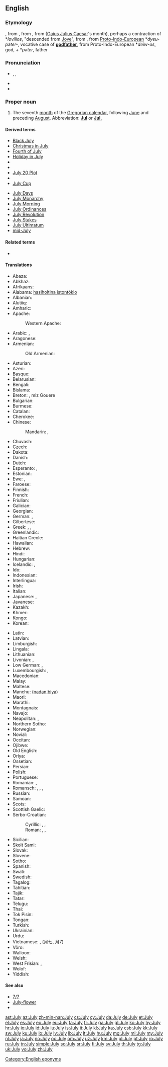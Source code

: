 {{also|july}}
==English==

===Etymology===
{{etyl|enm}} {{term|lang=enm|iulius}}, from {{etyl|xno}} {{term|lang=xno|julie}}, from {{etyl|fro}} {{term|lang=fro|jule}}, from {{etyl|la}} {{term|iulius|iūlius|lang=la}} ([[Gaius Julius Caesar]]'s month), perhaps a contraction of *''Iovilios'', "descended from [[Jove]]", from {{etyl|la}} {{term|lang=la|Iuppiter}}, from [[Proto-Indo-European]] *''dyeu-pəter-'', vocative case of '''[[godfather]]''', from Proto-Indo-European *''deiw-os'', god, + *''pəter'', father

===Pronunciation===
* {{enPR|jo͝o-līʹ}}, {{IPA|/dʒʊˈlaɪ/}}, {{X-SAMPA|/dZU"laI/}}
* {{audio|en-us-July.ogg|Audio (US)}}
* {{rhymes|aɪ}}

===Proper noun===
{{en-proper noun|Julys}}

# The seventh [[month]] of the [[Gregorian calendar]], following [[June]] and preceding [[August]]. Abbreviation: '''[[Jul]]''' or '''[[Jul.]]'''

====Derived terms====
{{der-top}}
* [[Black July]]
* [[Christmas in July]]
* [[Fourth of July]]
* [[Holiday in July]]
* {{w|July 1 marches}}
* {{w|July 7 bombings}}
* [[July 20 Plot]]
* {{w|July Column}}
* [[July Cup]]
{{der-mid}}
* [[July Days]]
* [[July Monarchy]]
* [[July Morning]]
* [[July Ordinances]]
* [[July Revolution]]
* [[July Stakes]]
* [[July Ultimatum]]
* [[mid-July]]
{{der-bottom}}

====Related terms====
* {{l|en|Julius}}

====Translations====
{{trans-top|seventh month of the Gregorian calendar}}
* Abaza: {{tø|abq|пхынчыльа}}
* Abkhaz: {{t|ab|ҧхынгәы|tr=ṗĥəngwə}}
* Afrikaans: {{t+|af|Julie|xs=Afrikaans}}
* Alabama: [[hasiholtina istontóklo]]
* Albanian: {{t|sq|korrik|xs=Albanian}}
* Alutiiq: {{tø|ems|Amartut Iraluat}}
* Amharic: {{t|am|ጁላይ|tr=julay|sc=Ethi|xs=Amharic}}
* Apache:
*: Western Apache: {{tø|apw|Niiʼ Dichíhé}}
* Arabic: {{t|ar|يوليو|alt=يُولْيُو|tr=yúlyu|m}}, {{t|ar|تموز|alt=تَمّوزٌ|tr=tammūz|m}}
* Aragonese: {{t|an|chulio|m}}
* Armenian: {{t+|hy|հուլիս|tr=hulis}}
*: Old Armenian: {{tø|xcl|յուլիս|tr=yulis|sc=Armn|xs=Old Armenian}}
* Asturian: {{t|ast|xunetu|m}}
* Azeri: {{t+|az|iyul|xs=Azeri}}
* Basque: {{t+|eu|uztail|xs=Basque}}
* Belarusian: {{t-|be|ліпень|tr=lípen’|xs=Belarusian}}
* Bengali: {{t-|bn|জুলাই|sc=Beng|xs=Bengali}}
* Bislama: {{t|bi|julae}}
* Breton: {{t|br|Gouere}}, miz Gouere
* Bulgarian: {{t|bg|юли|m|tr=júli}}
* Burmese: {{t|my|ဇူလိုင်|sc=Mymr|tr=zulaing}}
* Catalan: {{t+|ca|juliol|m}}
* Cherokee: {{t|chr|ᎫᏰᏉᏂ|tr=Guyequoni|sc=Cher}}
* Chinese:
*: Mandarin: {{t|cmn|七月}}, {{t|cmn|7月|tr=qīyuè}}
* Chuvash: {{tø|cv|утă|sc=Cyrl|xs=Chuvash|tr=uta}}
* Czech: {{t+|cs|červenec|m}}
* Dakota: {{tø|dak|Mdokecokawi}}
* Danish: {{t+|da|juli}}
* Dutch: {{t+|nl|juli}}
* Esperanto: {{t+|eo|julio|xs=Esperanto}}, {{t-|eo|Julio|xs=Esperanto}}
* Estonian: {{t+|et|juuli}}
* Ewe: {{t|ee|Siamlɔm}}, {{t|ee|Yuli}}
* Faroese: {{t-|fo|juli|xs=Faroese}}
* Finnish: {{t+|fi|heinäkuu}}
* French: {{t+|fr|juillet|m}}
* Friulian: {{t|fur|lui}}
* Galician: {{t|gl|xullo|m}}
* Georgian: {{t-|ka|ივლისი|tr=ivlisi|sc=Geor|xs=Georgian}}
* German: {{t+|de|Juli|m}}, {{t+|de|Heuert|m}}
* Gilbertese: {{tø|gil|Turai|sc=Cyrl}}
* Greek: {{t+|el|Ιούλιος|m|tr=Ioúlios}}, {{t+|el|Ιούλης|m|tr=Ioúlis}}, {{t|el|Αλωνάρης|m|tr=Alonáris}} {{qualifier|month of the threshing}}
* Greenlandic: {{t+|kl|Juuli|xs=Greenlandic}}
* Haitian Creole: {{tø|ht|jiyè}}
* Hawaiian: {{tø|haw|Iulai}}
* Hebrew: {{t|he|יולי|alt=יוּלִי|tr=yúli}}
* Hindi: {{t-|hi|जूलाई|tr=jūlāī|xs=Hindi}}
* Hungarian: {{t+|hu|július}}
* Icelandic: {{t+|is|júlí|m}}, {{t-|is|júlímánuður|m}}
* Ido: {{t|io|julio}}
* Indonesian: {{t-|id|juli|xs=Indonesian}}
* Interlingua: {{t|ia|julio}}
* Irish: {{t+|ga|Iúil|m|xs=Irish}}
* Italian: {{t+|it|luglio|m}}
* Japanese: {{t+|ja|七月|tr=shichigatsu}}, {{t+|ja|文月|tr=ふみづき, fumizuki, ふづき, fuzuki}}
* Javanese: {{t|jv|juli}}
* Kazakh: {{t|kk|шілде|tr=şilde|sc=Cyrl}}
* Khmer: {{t|km|កក្កដា|tr=gukgădā}}
* Kongo: {{tø|kg|yuli}}
* Korean: {{t+|ko|칠월|tr=hilweol|sc=Kore}}
{{trans-mid}}
* Latin: {{t+|la|iulius|alt=iūlius}}
* Latvian: {{t+|lv|jūlijs|m|xs=Latvian}}
* Limburgish: {{t|li|Juli}}
* Lingala: {{t|ln|yúli}}
* Lithuanian: {{t+|lt|liepa|f|xs=Lithuanian}}
* Livonian: {{t|liv|jūlij}}, {{t|liv|ainakū}}
* Low German: {{t|nds|Juli|m}}, {{t|nds|Julimaand|m}}
* Luxembourgish: {{t|lb|Juli|m}}, {{t|lb|Heemount|m}}
* Macedonian: {{t+|mk|јули|m|tr=júli}}
* Malay: {{t|ms|julai|xs=Malay}}
* Maltese: {{t-|mt|Lulju|xs=Maltese}}
* Manchu: ([[nadan biya]])
* Maori: {{t|mi|hūrae}}
* Marathi: {{t|mr|जुलै}}
* Montagnais: {{tø|moe|shetan-pishimᵘ}}
* Navajo: {{tø|nv|Yaʼiishjáástsoh}}
* Neapolitan: {{t|nap|iuglio|m}}, {{t|nap|lùglio}}
* Northern Sotho: {{tø|nso|Mosegamanye}}
* Norwegian: {{t+|no|juli}}
* Novial: {{t|nov|julie}}
* Occitan: {{t|oc|julhet|m}}
* Ojibwe: {{t|oj|aabita-niibino-giizis}}
* Old English: {{t-|ang|se æfterra liþa|m|alt=se æfterra līþa|xs=Old English}}
* Oriya: {{t|or|ଜୁଲାଇ|sc=Orya}}
* Ossetian: {{tø|os|июль|tr=ijul'|sc=Cyrl|xs=Ossetian}}
* Persian: {{t|fa|ژوئیه|tr=žu’iye}}
* Polish: {{t+|pl|lipiec|m}}
* Portuguese: {{t+|pt|julho|m}}
* Romanian: {{t+|ro|iulie}}, {{qualifier|popular}} {{t+|ro|cuptor}}
* Romansch: {{t|rm|fanadour|m}}, {{t|rm|fanadur|m}}, {{t|rm|fenadur|m}}, {{t|rm|lügl|m}}
* Russian: {{t+|ru|июль|m|tr=ijúl’}}
* Samoan: {{t|sm|iulai}}
* Scots: {{tø|sco|Julie|xs=Scots}}
* Scottish Gaelic: {{t-|gd|Iuchar|m|xs=Scottish Gaelic}}
* Serbo-Croatian:
*: Cyrillic: {{t|sh|јул|m|sc=Cyrl}}, {{t|sh|јули|m}}, {{t|sh|српањ}}
*: Roman: {{t|sh|jul|m}}, {{t|sh|juli|m}}, {{t|sh|srpanj}}
* Sicilian: {{t|scn|giugnettu|m}}
* Skolt Sami: {{tø|sms|suei´nnmään}}
* Slovak: {{t+|sk|júl}}
* Slovene: {{t|sl|júlij|m}}
* Sotho: {{t|st|Phupu|xs=Sotho}}
* Spanish: {{t+|es|julio|m}}
* Swati: {{t|ss|Khólwáne}}
* Swedish: {{t+|sv|juli}}
* Tagalog: {{t+|tl|Hulyo|xs=Tagalog}}
* Tahitian: {{tø|ty|tiurai}}
* Tajik: {{t-|tg|июл|tr=ijul|sc=Cyrl|xs=Tajik}}
* Tatar: {{t-|tt|yül|xs=Tatar}}
* Telugu: {{t|te|జూలై|tr=july}}
* Thai: {{t|th|กรกฎาคม|tr=gà rā gà daa khohm}}
* Tok Pisin: {{t|tpi|julai}}
* Tongan: {{t|to|siulai}}
* Turkish: {{t+|tr|temmuz}}
* Ukrainian: {{t+|uk|липень|m|tr=lýpen’|xs=Ukrainian}}
* Urdu: {{t|ur|جولائ}}
* Vietnamese: {{t|vi|tháng bảy}}, {{t|vi|tháng 7}} (月七, 月7)
* Võro: {{t|vro|hainakuu}}
* Walloon: {{t|wa|djulete}}
* Welsh: {{t+|cy|Gorffennaf|m|xs=Welsh}}
* West Frisian: {{t|fy|july}}, {{t|fy|haaimoanne}}
* Wolof: {{t|wo|Sulet}}
* Yiddish: {{t+|yi|יולי|m|tr=yuli|sc=Hebr|xs=Yiddish}}
{{trans-bottom}}

====See also====
* [[7/7]]
* [[July-flower]]
* {{list|en|Gregorian calendar months}}

[[Category:English eponyms]]

[[ast:July]]
[[az:July]]
[[zh-min-nan:July]]
[[cs:July]]
[[cy:July]]
[[da:July]]
[[de:July]]
[[et:July]]
[[el:July]]
[[es:July]]
[[eo:July]]
[[eu:July]]
[[fa:July]]
[[fr:July]]
[[ga:July]]
[[gl:July]]
[[ko:July]]
[[hy:July]]
[[hr:July]]
[[io:July]]
[[id:July]]
[[iu:July]]
[[is:July]]
[[it:July]]
[[kl:July]]
[[ka:July]]
[[csb:July]]
[[kk:July]]
[[sw:July]]
[[ku:July]]
[[lo:July]]
[[lv:July]]
[[lb:July]]
[[lt:July]]
[[hu:July]]
[[mg:July]]
[[ml:July]]
[[my:July]]
[[nl:July]]
[[ja:July]]
[[no:July]]
[[oc:July]]
[[om:July]]
[[uz:July]]
[[km:July]]
[[pl:July]]
[[pt:July]]
[[ro:July]]
[[ru:July]]
[[tn:July]]
[[simple:July]]
[[so:July]]
[[sr:July]]
[[fi:July]]
[[sv:July]]
[[th:July]]
[[tg:July]]
[[uk:July]]
[[vo:July]]
[[zh:July]]